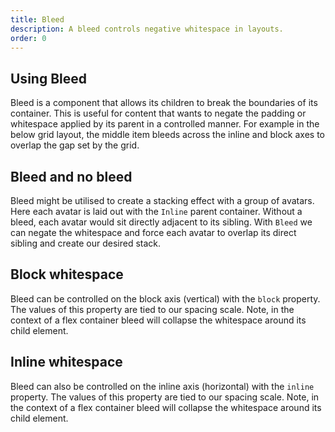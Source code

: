 ```yaml
---
title: Bleed
description: A bleed controls negative whitespace in layouts.
order: 0
---
```




<CodeDocsHeader
  name="@atlaskit/primitives"
  repository="https://bitbucket.org/atlassian/atlassian-frontend-mirror"
  directoryName="primitives"
/>

## Using Bleed

Bleed is a component that allows its children to break the boundaries of its container. This is useful for content
that wants to negate the padding or whitespace applied by its parent in a controlled manner. For example in the below grid layout, the middle
item bleeds across the inline and block axes to overlap the gap set by the grid.

<Example Component={BleedAll} packageName="@atlaskit/primitives/bleed" />

## Bleed and no bleed

Bleed might be utilised to create a stacking effect with a group of avatars. Here each avatar is laid out with the `Inline` parent
container. Without a bleed, each avatar would sit directly adjacent to its sibling. With `Bleed` we can negate the whitespace and force
each avatar to overlap its direct sibling and create our desired stack.

<Example Component={BleedDefault} packageName="@atlaskit/primitives/bleed" />

## Block whitespace

Bleed can be controlled on the block axis (vertical) with the `block` property. The values of this property are tied to our spacing scale.
Note, in the context of a flex container bleed will collapse the whitespace around its child element.

<Example Component={BleedBlock} packageName="@atlaskit/primitives/bleed" />

## Inline whitespace

Bleed can also be controlled on the inline axis (horizontal) with the `inline` property. The values of this property are tied to our spacing scale.
Note, in the context of a flex container bleed will collapse the whitespace around its child element.

<Example Component={BleedInline} packageName="@atlaskit/primitives/bleed" />
